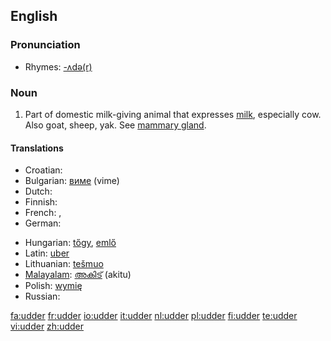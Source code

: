 ==English==

===Pronunciation===
*Rhymes: [[Rhymes:English:-ʌdə(r)|-ʌdə(r)]]

===Noun===
{{en-noun|-}}

# Part of domestic milk-giving animal that expresses [[milk]], especially cow.  Also goat, sheep, yak.  See [[mammary gland]].

====Translations====
{{trans-top|part of domestic milk-giving animal that expresses milk}}
* Croatian: {{t-|hr|vime|n}}
* Bulgarian: [[виме]] (vime) {{n}}
* Dutch: {{t+|nl|uier|m}}
* Finnish: {{t+|fi|utare}}
* French: {{t+|fr|pis|m}}, {{t+|fr|tétine}}
* German: {{t+|de|Euter|m}}
{{trans-mid}}
* Hungarian: [[tőgy]], [[emlő]] {{italbrac|obsolete}}
* Latin:  [[uber]]  {{n}}
* Lithuanian: [[tešmuo]] {{m}}
* [[Malayalam]]: [[അകിട്]] (akitu)
* Polish: [[wymię]] {{n}}
* Russian: {{t-|ru|вымя|n|tr=výmja|sc=Cyrl}}
{{trans-bottom}}

[[fa:udder]]
[[fr:udder]]
[[io:udder]]
[[it:udder]]
[[nl:udder]]
[[pl:udder]]
[[fi:udder]]
[[te:udder]]
[[vi:udder]]
[[zh:udder]]